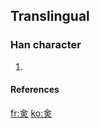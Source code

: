 ==Translingual==

===Han character===
{{Han char|rn=|rad=人|as=06|sn=8|four=|canj=人一中人 (OMLO)}}

# {{defn|Han}}

====References====
{{Han ref|kx=0102.291|dkj=|dj=|hdz=|uh=13394|ud=|bh=|bd=}}



[[fr:㑒]]
[[ko:㑒]]